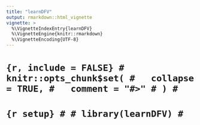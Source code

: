 ```yaml
---
title: "learnDFV"
output: rmarkdown::html_vignette
vignette: >
  %\VignetteIndexEntry{learnDFV}
  %\VignetteEngine{knitr::rmarkdown}
  %\VignetteEncoding{UTF-8}
---
```


# ```{r, include = FALSE}
# knitr::opts_chunk$set(
#   collapse = TRUE,
#   comment = "#>"
# )
# ```
# 
# ```{r setup}
# # library(learnDFV)
# ```
